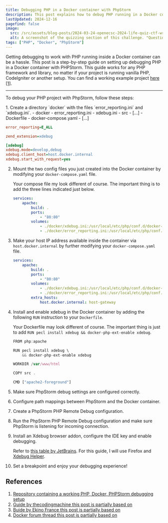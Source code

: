 ```yaml
---
title: Debugging PHP in a Docker container with PhpStorm
description: This post explains how to debug PHP running in a Docker container with PhpStorm.
lastUpdated: 2024-12-16
pagefind: false
image:
  src: /src/assets/blog-posts/2024-03-24-openecsc-2024-life-quiz-ctf-writeup/01_quizzing.png
  alt: A screenshot of the quizzing section of this challenge. "Question 1. What is the meaning of life? 42, There is no meaning, To be happy, To help others."
tags: ["PHP", "Docker", "PhpStorm"]
---
```



Getting debugging to work with PHP running inside a Docker container can be a hassle. This post is a step-by-step guide
on setting up debugging PHP in a Docker container with PHPStorm. This guide works for any PHP framework and library, no
matter if your project is running vanilla PHP, CodeIgniter or another setup.
You can find a working example project [here [1]](https://github.com/jonasheschl/php-docker-phpstorm-debugging-example).

---

To debug your PHP project with PhpStorm, follow these steps:

<Steps>
1. Create a directory `docker` with the files `error_reporting.ini` and `xdebug.ini`.

   <FileTree>
    - docker
      - error_reporting.ini
      - xdebug.ini
    - src
      - [...]
    - Dockerfile
    - docker-compose.yaml
    - [...]
   </FileTree>

   ```ini title="error_reporting.ini"
   error_reporting=E_ALL
   ```

   ```ini title="xdebug.ini"
   zend_extension=xdebug

   [xdebug]
   xdebug.mode=develop,debug
   xdebug.client_host=host.docker.internal
   xdebug.start_with_request=yes
   ```

2. Mount the two config files you just created into the Docker container by modifying your `docker-compose.yaml` file.

   Your compose file my look different of course. The important thing is to add the three lines indicated just below.

   ```yaml title="docker-compose.yaml" ins={6-8}
   services:
       apache:
           build: .
           ports:
               - "80:80"
           volumes:
               - ./docker/xdebug.ini:/usr/local/etc/php/conf.d/docker-php-ext-xdebug.ini
               - ./docker/error_reporting.ini:/usr/local/etc/php/conf.d/error_reporting.ini
   ```

3. Make your host IP address available inside the container via `host.docker.internal` by further modifying your
  `docker-compose.yaml` file.

    ```yaml title="docker-compose.yaml" ins={9-10}
    services:
        apache:
            build: .
            ports:
                - "80:80"
            volumes:
                - ./docker/xdebug.ini:/usr/local/etc/php/conf.d/docker-php-ext-xdebug.ini
                - ./docker/error_reporting.ini:/usr/local/etc/php/conf.d/error_reporting.ini
            extra_hosts:
                host.docker.internal: host-gateway
    ```

4. Install and enable xdebug in the Docker container by adding the following `RUN` instruction to your `Dockerfile`.

    Your Dockerfile may look different of course. The important thing is just to add
    `RUN pecl install xdebug && docker-php-ext-enable xdebug`.

    ```js title="Dockerfile" ins={3-4}
    FROM php:apache

    RUN pecl install xdebug \
        && docker-php-ext-enable xdebug

    WORKDIR /var/www/html

    COPY src .

    CMD ["apache2-foreground"]
    ```

5. Make sure PhpStorm debug settings are configured correctly.

6. Configure path mappings between PhpStorm and the Docker container.

7. Create a PhpStorm PHP Remote Debug configuration.

8. Run the PhpStorm PHP Remote Debug configuration and make sure PhpStorm is listening for incoming connection.

9. Install an Xdebug browser addon, configure the IDE key and enable debugging.

   Refer to [this table by JetBrains](https://www.jetbrains.com/help/phpstorm/browser-debugging-extensions.html). For
   this guide, I will use Firefox and [Xdebug Helper](https://addons.mozilla.org/en-US/firefox/addon/xdebug-helper-for-firefox/).

10. Set a breakpoint and enjoy your debugging experience!
</Steps>

## References

1. [Repository containing a working PHP, Docker, PHPStorm debugging setup](https://github.com/jonasheschl/php-docker-phpstorm-debugging-example)
2. [Guide by thecodingmachine this post is partially based on](https://thecodingmachine.io/configuring-xdebug-phpstorm-docker)
3. [Buide by Ekino France this post is partially based on](https://medium.com/ekino-france/xdebug-configuration-phpstorm-docker-desktop-817da3005556.)
4. [Docker forum thread this post is partially based on](https://forums.docker.com/t/ip-address-for-xdebug/10460/36)
